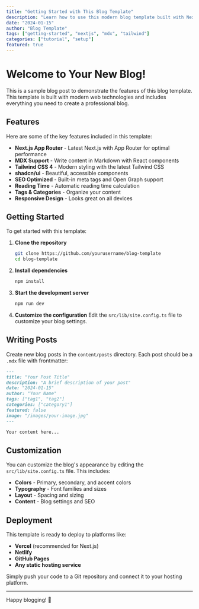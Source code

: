 ```yaml
---
title: "Getting Started with This Blog Template"
description: "Learn how to use this modern blog template built with Next.js, MDX, and Tailwind CSS"
date: "2024-01-15"
author: "Blog Template"
tags: ["getting-started", "nextjs", "mdx", "tailwind"]
categories: ["tutorial", "setup"]
featured: true
---
```


# Welcome to Your New Blog!

This is a sample blog post to demonstrate the features of this blog template. This template is built with modern web technologies and includes everything you need to create a professional blog.

## Features

Here are some of the key features included in this template:

- **Next.js App Router** - Latest Next.js with App Router for optimal performance
- **MDX Support** - Write content in Markdown with React components
- **Tailwind CSS 4** - Modern styling with the latest Tailwind CSS
- **shadcn/ui** - Beautiful, accessible components
- **SEO Optimized** - Built-in meta tags and Open Graph support
- **Reading Time** - Automatic reading time calculation
- **Tags & Categories** - Organize your content
- **Responsive Design** - Looks great on all devices

## Getting Started

To get started with this template:

1. **Clone the repository**
   ```bash
   git clone https://github.com/yourusername/blog-template
   cd blog-template
   ```

2. **Install dependencies**
   ```bash
   npm install
   ```

3. **Start the development server**
   ```bash
   npm run dev
   ```

4. **Customize the configuration**
   Edit the `src/lib/site.config.ts` file to customize your blog settings.

## Writing Posts

Create new blog posts in the `content/posts` directory. Each post should be a `.mdx` file with frontmatter:

```markdown
---
title: "Your Post Title"
description: "A brief description of your post"
date: "2024-01-15"
author: "Your Name"
tags: ["tag1", "tag2"]
categories: ["category1"]
featured: false
image: "/images/your-image.jpg"
---

Your content here...
```

## Customization

You can customize the blog's appearance by editing the `src/lib/site.config.ts` file. This includes:

- **Colors** - Primary, secondary, and accent colors
- **Typography** - Font families and sizes
- **Layout** - Spacing and sizing
- **Content** - Blog settings and SEO

## Deployment

This template is ready to deploy to platforms like:

- **Vercel** (recommended for Next.js)
- **Netlify**
- **GitHub Pages**
- **Any static hosting service**

Simply push your code to a Git repository and connect it to your hosting platform.

---

Happy blogging! 🚀